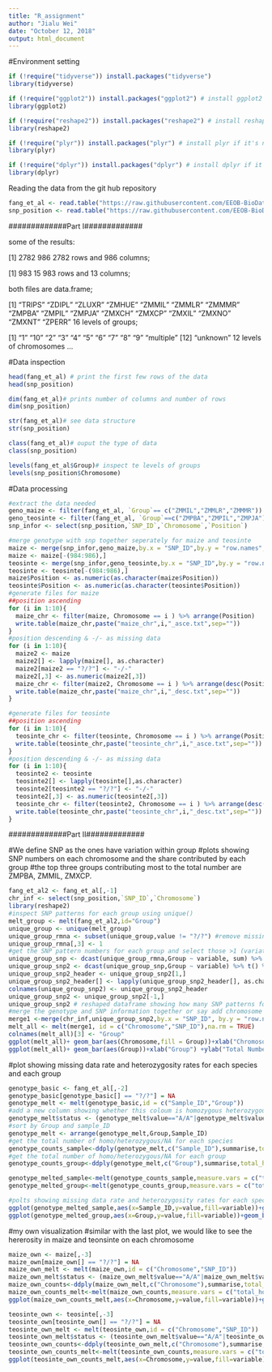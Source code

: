 ```yaml
---
title: "R_assignment"
author: "Jialu Wei"
date: "October 12, 2018"
output: html_document
---
```


#Environment setting
```r
if (!require("tidyverse")) install.packages("tidyverse")
library(tidyverse)

if (!require("ggplot2")) install.packages("ggplot2") # install ggplot2 if it's not already installed
library(ggplot2)

if (!require("reshape2")) install.packages("reshape2") # install reshape2 if it's not already installed
library(reshape2)

if (!require("plyr")) install.packages("plyr") # install plyr if it's not already installed
library(plyr)

if (!require("dplyr")) install.packages("dplyr") # install dplyr if it's not already installed
library(dplyr)
```

Reading the data from the git hub repository 
```r
fang_et_al <- read.table("https://raw.githubusercontent.com/EEOB-BioData/BCB546X-Fall2018/master/assignments/UNIX_Assignment/fang_et_al_genotypes.txt", sep = "\t",header = T)
snp_position <- read.table("https://raw.githubusercontent.com/EEOB-BioData/BCB546X-Fall2018/master/assignments/UNIX_Assignment/snp_position.txt",sep = "\t", fill = TRUE, header = T)

```


#############Part I#############

some of the results:

[1] 2782  986 
2782 rows and 986 columns;

[1] 983  15 
983 rows and 13 columns;

both files are data.frame;

[1] "TRIPS" "ZDIPL" "ZLUXR" "ZMHUE" "ZMMIL" "ZMMLR" "ZMMMR" "ZMPBA" "ZMPIL" "ZMPJA" "ZMXCH" "ZMXCP" "ZMXIL" "ZMXNO" "ZMXNT" "ZPERR"
16 levels of groups;

[1] "1"        "10"       "2"        "3"        "4"        "5"        "6"        "7"        "8"        "9"        "multiple"
[12] "unknown" 
12 levels of chromosomes
...

#Data inspection
```r
head(fang_et_al) # print the first few rows of the data
head(snp_position)

dim(fang_et_al)# prints number of columns and number of rows
dim(snp_position)

str(fang_et_al)# see data structure
str(snp_position)

class(fang_et_al)# ouput the type of data
class(snp_position)

levels(fang_et_al$Group)# inspect te levels of groups
levels(snp_position$Chromosome)

```

#Data processing

```r
#extract the data needed 
geno_maize <- filter(fang_et_al, `Group`== c("ZMMIL","ZMMLR","ZMMMR")) %>% t() %>% as.data.frame() 
geno_teosinte <- filter(fang_et_al, `Group`==c("ZMPBA","ZMPIL","ZMPJA")) %>% t() %>% as.data.frame()
snp_infor <- select(snp_position,`SNP_ID`,`Chromosome`,`Position`) 

#merge genotype with snp together seperately for maize and teosinte
maize <- merge(snp_infor,geno_maize,by.x = "SNP_ID",by.y = "row.names",all = TRUE)
maize <- maize[-(984:986),]
teosinte <- merge(snp_infor,geno_teosinte,by.x = "SNP_ID",by.y = "row.names",all = TRUE)
teosinte <- teosinte[-(984:986),]
maize$Position <- as.numeric(as.character(maize$Position))
teosinte$Position <- as.numeric(as.character(teosinte$Position))
#generate files for maize
##position ascending
for (i in 1:10){
  maize_chr <- filter(maize, Chromosome == i ) %>% arrange(Position)
  write.table(maize_chr,paste("maize_chr",i,"_asce.txt",sep=""))
}
#position descending & -/- as missing data
for (i in 1:10){
  maize2 <- maize
  maize2[] <- lapply(maize[], as.character)
  maize2[maize2 == "?/?"] <- "-/-"
  maize2[,3] <- as.numeric(maize2[,3])
  maize_chr <- filter(maize2, Chromosome == i ) %>% arrange(desc(Position))
  write.table(maize_chr,paste("maize_chr",i,"_desc.txt",sep=""))
}

#generate files for teosinte
##position ascending
for (i in 1:10){
  teosinte_chr <- filter(teosinte, Chromosome == i ) %>% arrange(Position)
  write.table(teosinte_chr,paste("teosinte_chr",i,"_asce.txt",sep=""))
}
#position descending & -/- as missing data
for (i in 1:10){
  teosinte2 <- teosinte
  teosinte2[] <- lapply(teosinte[],as.character) 
  teosinte2[teosinte2 == "?/?"] <- "-/-"
  teosinte2[,3] <- as.numeric(teosinte2[,3])
  teosinte_chr <- filter(teosinte2, Chromosome == i ) %>% arrange(desc(Position))
  write.table(teosinte_chr,paste("teosinte_chr",i,"_desc.txt",sep=""))
}

```


#############Part II#############


#We define SNP as the ones have variation within group
#plots showing SNP numbers on each chromosome and the share contributed by each group
#the top three groups contributing most to the total number are ZMPBA, ZMMIL, ZMXCP. 
```r
fang_et_al2 <- fang_et_al[,-1]
chr_inf <- select(snp_position,`SNP_ID`,`Chromosome`)
library(reshape2)
#inspect SNP patterns for each group using unique() 
melt_group <- melt(fang_et_al2,id="Group")
unique_group <- unique(melt_group) 
unique_group_rmna <- subset(unique_group,value != "?/?") #remove missing data
unique_group_rmna[,3] <- 1
#get the SNP pattern numbers for each group and select those >1 (variate)
unique_group_snp <- dcast(unique_group_rmna,Group ~ variable, sum) %>% melt(id="Group") %>% subset(value > 1) 
unique_group_snp2 <- dcast(unique_group_snp,Group ~ variable) %>% t() %>% as.data.frame()
unique_group_snp2_header <- unique_group_snp2[1,]
unique_group_snp2_header[] <- lapply(unique_group_snp2_header[], as.character)
colnames(unique_group_snp2) <- unique_group_snp2_header
unique_group_snp2 <- unique_group_snp2[-1,]
unique_group_snp2 # reshaped dataframe showing how many SNP patterns for each group on each site
#merge the genotype and SNP information together or say add chromosome information 
merge1 <-merge(chr_inf,unique_group_snp2,by.x = "SNP_ID", by.y = "row.names")
melt_all <- melt(merge1, id = c("Chromosome","SNP_ID"),na.rm = TRUE)
colnames(melt_all)[3] <- "Group"
ggplot(melt_all)+ geom_bar(aes(Chromosome,fill = Group))+xlab("Chromosome") +ylab("Total Number of SNPs")
ggplot(melt_all)+ geom_bar(aes(Group))+xlab("Group") +ylab("Total Number of SNPs")


```


#plot showing missing data rate and heterozygosity rates for each species and each group
```r
genotype_basic <- fang_et_al[,-2]
genotype_basic[genotype_basic[] == "?/?"] = NA
genotype_melt <- melt(genotype_basic,id = c("Sample_ID","Group"))
#add a new column showing whether this coloum is homozygous heterozygous or NA
genotype_melt$status <- (genotype_melt$value=="A/A"|genotype_melt$value =="C/C"|genotype_melt$value=="G/G"|genotype_melt$value=="T/T")
#sort by Group and sample_ID
genotype_melt <- arrange(genotype_melt,Group,Sample_ID)
#get the total number of homo/heterozygous/NA for each species
genotype_counts_sample<-ddply(genotype_melt,c("Sample_ID"),summarise,total_homozygous=sum(status,na.rm=TRUE),total_heterozygous=sum(!status,na.rm = TRUE), total_NA=sum(is.na(status)))
#get the total number of homo/heterozygous/NA for each group
genotype_counts_group<-ddply(genotype_melt,c("Group"),summarise,total_homozygous=sum(status,na.rm=TRUE),total_heterozygous=sum(!status,na.rm = TRUE), total_NA=sum(is.na(status)))

genotype_melted_sample<-melt(genotype_counts_sample,measure.vars = c("total_homozygous","total_heterozygous","total_NA"))
genotype_melted_group<-melt(genotype_counts_group,measure.vars = c("total_homozygous","total_heterozygous","total_NA"))

#polts showing missing data rate and heterozygosity rates for each species and each group
ggplot(genotype_melted_sample,aes(x=Sample_ID,y=value,fill=variable))+geom_bar(stat="identity")
ggplot(genotype_melted_group,aes(x=Group,y=value,fill=variable))+geom_bar(stat="identity",position = "fill") #normalize the height 
```


#my own visualization
#similar with the last plot, we would like to see the hererosity in maize and teonsinte on each chromosome 
```r
maize_own <- maize[,-3]
maize_own[maize_own[] == "?/?"] = NA
maize_own_melt <- melt(maize_own,id = c("Chromosome","SNP_ID"))
maize_own_melt$status <- (maize_own_melt$value=="A/A"|maize_own_melt$value =="C/C"|maize_own_melt$value=="G/G"|maize_own_melt$value=="T/T")
maize_own_counts<-ddply(maize_own_melt,c("Chromosome"),summarise,total_homozygous=sum(status,na.rm=TRUE),total_heterozygous=sum(!status,na.rm = TRUE), total_NA=sum(is.na(status)))
maize_own_counts_melt<-melt(maize_own_counts,measure.vars = c("total_homozygous","total_heterozygous","total_NA"))
ggplot(maize_own_counts_melt,aes(x=Chromosome,y=value,fill=variable))+geom_bar(stat="identity")+ggtitle("Maize")

teosinte_own <- teosinte[,-3]
teosinte_own[teosinte_own[] == "?/?"] = NA
teosinte_own_melt <- melt(teosinte_own,id = c("Chromosome","SNP_ID"))
teosinte_own_melt$status <- (teosinte_own_melt$value=="A/A"|teosinte_own_melt$value =="C/C"|teosinte_own_melt$value=="G/G"|teosinte_own_melt$value=="T/T")
teosinte_own_counts<-ddply(teosinte_own_melt,c("Chromosome"),summarise,total_homozygous=sum(status,na.rm=TRUE),total_heterozygous=sum(!status,na.rm = TRUE), total_NA=sum(is.na(status)))
teosinte_own_counts_melt<-melt(teosinte_own_counts,measure.vars = c("total_homozygous","total_heterozygous","total_NA"))
ggplot(teosinte_own_counts_melt,aes(x=Chromosome,y=value,fill=variable))+geom_bar(stat="identity")+ggtitle("Teosinte")


```